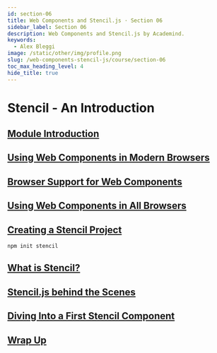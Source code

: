 ```yaml
---
id: section-06
title: Web Components and Stencil.js · Section 06
sidebar_label: Section 06
description: Web Components and Stencil.js by Academind.
keywords:
  - Alex Bleggi
image: /static/other/img/profile.png
slug: /web-components-stencil-js/course/section-06
toc_max_heading_level: 4
hide_title: true
---
```



# Stencil - An Introduction

## [Module Introduction](https://www.udemy.com/course/web-components-stenciljs-build-custom-html-elements/learn/lecture/12655790#overview)

## [Using Web Components in Modern Browsers](https://www.udemy.com/course/web-components-stenciljs-build-custom-html-elements/learn/lecture/12655794#overview)

## [Browser Support for Web Components](https://www.udemy.com/course/web-components-stenciljs-build-custom-html-elements/learn/lecture/12655796#overview)

## [Using Web Components in All Browsers](https://www.udemy.com/course/web-components-stenciljs-build-custom-html-elements/learn/lecture/12796915#overview)

## [Creating a Stencil Project](https://www.udemy.com/course/web-components-stenciljs-build-custom-html-elements/learn/lecture/12655798#overview)

```bash
npm init stencil
```

## [What is Stencil?](https://www.udemy.com/course/web-components-stenciljs-build-custom-html-elements/learn/lecture/12655802#overview)

## [Stencil.js behind the Scenes](https://www.udemy.com/course/web-components-stenciljs-build-custom-html-elements/learn/lecture/12796957#overview)

## [Diving Into a First Stencil Component](https://www.udemy.com/course/web-components-stenciljs-build-custom-html-elements/learn/lecture/12663352#overview)

## [Wrap Up](https://www.udemy.com/course/web-components-stenciljs-build-custom-html-elements/learn/lecture/12655804#overview)
